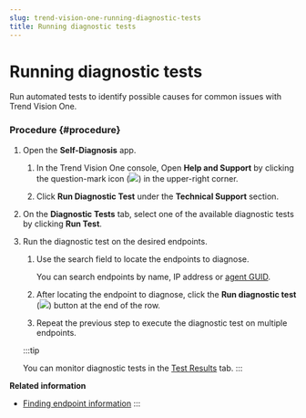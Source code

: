 ```yaml
---
slug: trend-vision-one-running-diagnostic-tests
title: Running diagnostic tests
---
```

# Running diagnostic tests

Run automated tests to identify possible causes for common issues with Trend Vision One.

### Procedure {#procedure}

1.  Open the **Self-Diagnosis** app.

    1.  In the Trend Vision One console, Open **Help and Support** by clicking the question-mark icon (![](/images/entry=20230213172122.webp)) in the upper-right corner.

    2.  Click **Run Diagnostic Test** under the **Technical Support** section.

2.  On the **Diagnostic Tests** tab, select one of the available diagnostic tests by clicking **Run Test**.

3.  Run the diagnostic test on the desired endpoints.

    1.  Use the search field to locate the endpoints to diagnose.

        You can search endpoints by name, IP address or [agent GUID](finding-endpoint-information.mdx).

    2.  After locating the endpoint to diagnose, click the **Run diagnostic test** (![](/images/run_icon=cbe6ecd0-17e8-4e04-bef3-4efe4eb9c7e5.webp)) button at the end of the row.

    3.  Repeat the previous step to execute the diagnostic test on multiple endpoints.

    :::tip

    You can monitor diagnostic tests in the [Test Results](test-results-tab.mdx) tab.
    :::

**Related information**

- [Finding endpoint information](finding-endpoint-information.md "Locate the endpoint information required to run a diagnostic test in the Self-Diagnosis app.")
:::
